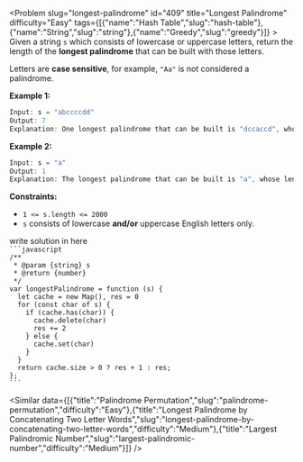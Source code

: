 
<Problem slug="longest-palindrome" id="409" title="Longest Palindrome" difficulty="Easy" tags={[{"name":"Hash Table","slug":"hash-table"},{"name":"String","slug":"string"},{"name":"Greedy","slug":"greedy"}]} >
    Given a string `s` which consists of lowercase or uppercase letters, return the length of the **longest palindrome** that can be built with those letters.

Letters are **case sensitive**, for example, `"Aa"` is not considered a palindrome.

**Example 1:**

```javascript 
Input: s = "abccccdd"
Output: 7
Explanation: One longest palindrome that can be built is "dccaccd", whose length is 7.

```

**Example 2:**

```javascript 
Input: s = "a"
Output: 1
Explanation: The longest palindrome that can be built is "a", whose length is 1.

```

**Constraints:**

*   `1 <= s.length <= 2000`
*   `s` consists of lowercase **and/or** uppercase English letters only.
</Problem >

<Solution>
write solution in here
</Solution>

<Code>
```javascript
/**
 * @param {string} s
 * @return {number}
 */
var longestPalindrome = function (s) {
  let cache = new Map(), res = 0
  for (const char of s) {
    if (cache.has(char)) {
      cache.delete(char)
      res += 2
    } else {
      cache.set(char)
    }
  }
  return cache.size > 0 ? res + 1 : res;
};
```
</Code>

<Similar data={[{"title":"Palindrome Permutation","slug":"palindrome-permutation","difficulty":"Easy"},{"title":"Longest Palindrome by Concatenating Two Letter Words","slug":"longest-palindrome-by-concatenating-two-letter-words","difficulty":"Medium"},{"title":"Largest Palindromic Number","slug":"largest-palindromic-number","difficulty":"Medium"}]} />
